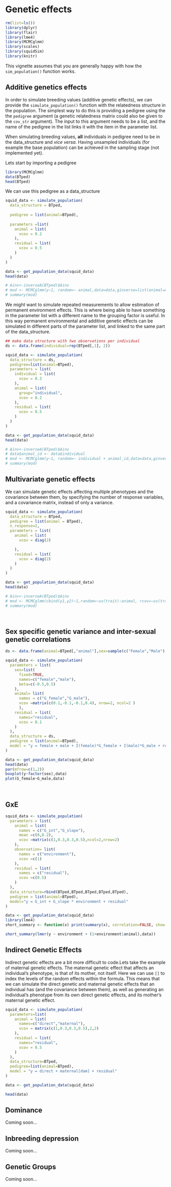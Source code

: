 # Genetic effects {#animal}
```r
rm(list=ls())
library(dplyr)
library(flair)
library(lme4)
library(MCMCglmm)
library(scales)
library(squidSim)
library(knitr)
```
This vignette assumes that you are generally happy with how the `sim_population()` function works.

## Additive genetics effects {#va}
In order to simulate breeding values (additive genetic effects), we can provide the `simulate_population()` function with the relatedness structure in the population. The simplest way to do this is providing a pedigree using the the `pedigree` argument (a genetic relatedness matrix could also be given to the `cov_str` argument). The input to this argument needs to be a list, and the name of the pedigree in the list links it with the item in the parameter list.

When simulating breeding values, **all** individuals in pedigree need to be in the data_structure and *vice versa*. Having unsampled individuals (for example the base population) can be achieved in the sampling stage (not implemented yet). 

Lets start by importing a pedigree
```r
library(MCMCglmm)
data(BTped)
head(BTped)
```

We can use this pedigree as a data_structure
```r
squid_data <- simulate_population(
  data_structure = BTped, 
 
  pedigree = list(animal=BTped),
  
  parameters =list(
    animal = list(
      vcov = 0.2
    ),
    residual = list(
      vcov = 0.5
    )
  )
)

data <- get_population_data(squid_data)
head(data)

# Ainv<-inverseA(BTped)$Ainv
# mod <- MCMCglmm(y~1, random=~ animal,data=data,ginverse=list(animal=Ainv),verbose=FALSE)
# summary(mod)
```



We might want to simulate repeated measurements to allow estimation of permanent environment effects. This is where being able to have something in the parameter list with a different name to the grouping factor is useful. In this way permanent environmental and additive genetic effects can be simulated in different parts of the parameter list, and linked to the same part of the data_structure.

```r

## make data structure with two observations per individual
ds <- data.frame(individual=rep(BTped[,1], 2))

squid_data <- simulate_population(
  data_structure = ds, 
  pedigree=list(animal=BTped),
  parameters = list(
    individual = list(
      vcov = 0.3
    ),
    animal = list(
      group="individual",
      vcov = 0.2
    ),
    residual = list(
      vcov = 0.5
    )
  )
)

data <- get_population_data(squid_data)
head(data)

# Ainv<-inverseA(BTped)$Ainv
# data$animal_id <- data$individual
# mod <- MCMCglmm(y~1, random=~ individual + animal_id,data=data,ginverse=list(animal_id=Ainv),verbose=FALSE)
# summary(mod)

```

## Multivariate genetic effects

We can simulate genetic effects affecting multiple phenotypes and the covariance between them, by specifying the number of response variables, and a covariance matrix, instead of only a variance.
```r

squid_data <- simulate_population(
  data_structure = BTped,
  pedigree = list(animal = BTped),
  n_response=2,
  parameters = list(
    animal = list(
      vcov = diag(2)

    ),
    residual = list(
      vcov = diag(2)
    )
  )
)

data <- get_population_data(squid_data)
head(data)

# Ainv<-inverseA(BTped)$Ainv
# mod <- MCMCglmm(cbind(y1,y2)~1,random=~us(trait):animal, rcov=~us(trait):units,data=data,family=rep("gaussian",2),verbose=FALSE,ginverse=list(animal=Ainv))
# summary(mod)

```

<br>




## Sex specific genetic variance and inter-sexual genetic correlations

```r

ds <- data.frame(animal=BTped[,"animal"],sex=sample(c("Female","Male"),nrow(BTped), replace=TRUE))

squid_data <- simulate_population(
  parameters = list(
    sex=list(
      fixed=TRUE,
      names=c("female","male"),
      beta=c(-0.5,0.5)
    ),
    animal= list(
      names = c("G_female","G_male"),
      vcov =matrix(c(0.1,-0.1,-0.1,0.4), nrow=2, ncol=2 )
      ),
    residual = list(
      names="residual",
      vcov = 0.1
    )
  ),
  data_structure = ds,
  pedigree = list(animal=BTped),
  model = "y = female + male + I(female)*G_female + I(male)*G_male + residual"
)

data <- get_population_data(squid_data)
head(data)
par(mfrow=c(1,2))
boxplot(y~factor(sex),data)
plot(G_female~G_male,data)

```
<br>

## GxE
```r

squid_data <- simulate_population(
  parameters = list(
    animal = list(
      names = c("G_int","G_slope"),
      mean =c(0,0.2), 
      vcov =matrix(c(1,0.3,0.3,0.5),ncol=2,nrow=2)
    ),
    observation= list(
      names = c("environment"),
      vcov =c(1)
    ), 
    residual = list(
      names = c("residual"),
      vcov =c(0.5)
    )
  ),
  data_structure=rbind(BTped,BTped,BTped,BTped,BTped),
  pedigree = list(animal=BTped),
  model="y = G_int + G_slope * environment + residual"
)

data <- get_population_data(squid_data)
library(lme4)
short_summary <- function(x) print(summary(x), correlation=FALSE, show.resids=FALSE, ranef.comp = c("Variance"))

short_summary(lmer(y ~ environment + (1+environment|animal),data))

```

## Indirect Genetic Effects
Indirect genetic effects are a bit more difficult to code.Lets take the example of maternal genetic effects. The maternal genetic effect that affects an individual's phenotype, is that of its mother, not itself. Here we can use `[]` to index the levels of the random effects within the formula. This means that we can simulate the direct genetic and maternal genetic effects that an individual has (and the covariance between them), as well as generating an individual's phenotype from its own direct genetic effects, and its mother's maternal genetic effect.

```r
squid_data <- simulate_population(
  parameters=list(
    animal = list(
      names=c("direct","maternal"),
      vcov = matrix(c(1,0.3,0.3,0.5),2,2)
    ),
    residual = list(
      names="residual",
      vcov = 0.5
    )
  ),
  data_structure=BTped,
  pedigree=list(animal=BTped),
  model = "y = direct + maternal[dam] + residual"
)

data <- get_population_data(squid_data)

head(data)

```




## Dominance
Coming soon...
<!--
Here we can make use of the dominance relatedness matrices that can be generated in the `nadiv` package

NOTE: not working fully yet!!! 
 
```r
library(nadiv)
D <- makeD(BTped,invertD = FALSE, returnA = FALSE, det=FALSE)$D

ds <- data.frame(animal=BTped[,"animal"],animal2=BTped[,"animal"])

squid_data <- simulate_population(
  parameters=list(
    animal = list(
      vcov = 0.3
    ),    
    animal2 = list(
      vcov = 0.2
    ),
    residual = list(
      vcov = 0.5
    )
  ),
  data_structure=ds,
  pedigree=list(animal=BTped),
  cov_str=list(animal2=D)
)

data <- get_population_data(squid_data)

head(data)

``` -->

## Inbreeding depression
Coming soon...


## Genetic Groups
Coming soon...


<!-- 
# Breeding values
We can provide the pedigree/phylogeny as an argument to the function. The pedigree is given as a list - the name of the pedigree in the list links it with the item in the parameter list. This is where being able to have something in the parameter list with a different name to the grouping factor is useful. In this way permanent environmental and additive genetic effects can be simulated. Something like:
```r
param <- list(
  individual = list(
    vcov = 0.3
  ),
  animal = list(
    group="individual",
    vcov = 0.2
  ),
  residual = list(
    vcov = 0.5
  )
)
```

Then a bit of code to sort out the pedigree. **NOTE** the `simulate_population` function has very little error checking of pedigree structure at the moment 
```r

data(BTped)

## make data structure with two observations per individual
ds <- data.frame(individual=rep(BTped[,1], 2))

squid_data <- simulate_population(
  data_structure = ds, 
  parameters = param,
  pedigree=list(animal=BTped)
)

data <- get_population_data(squid_data)
head(data)

Ainv<-inverseA(BTped)$Ainv
data$animal_id <- data$individual
# mod <- MCMCglmm(y~1, random=~ individual + animal_id,data=data,ginverse=list(animal_id=Ainv),verbose=FALSE)
# summary(mod)

```

We can also run multivariate animal models and have the breeding values simulated at the residual level
```r

squid_data <- simulate_population(
  data_structure = BTped,
  parameters = list(
    animal = list(
      vcov = diag(2)
    ),
    residual = list(
      vcov = diag(2)
    )
  ),
  n_response=2,  
  pedigree = list(animal = BTped)
)

data <- get_population_data(squid_data)
head(data)


# mod <- MCMCglmm(cbind(y1,y2)~1,random=~us(trait):animal, rcov=~us(trait):units,data=data,family=rep("gaussian",2),verbose=FALSE,ginverse=list(animal=Ainv))

```

<br>




 -->